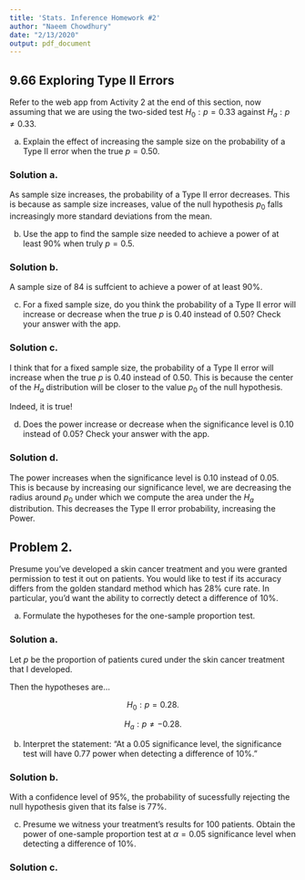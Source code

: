 ```yaml
---
title: 'Stats. Inference Homework #2'
author: "Naeem Chowdhury"
date: "2/13/2020"
output: pdf_document
---
```


## 9.66 Exploring Type II Errors

Refer to the web app from Activity 2 at the end of this section, now assuming that we are using the two-sided test $H_0: p = 0.33$ against $H_a: p \neq 0.33$.

  a. Explain the effect of increasing the sample size on the probability of a Type II error when the true $p = 0.50$.
  
### Solution a.
  
  As sample size increases, the probability of a Type II error decreases. This is because as sample size increases, value of the null hypothesis $p_0$ falls increasingly  more standard deviations from the mean.
  
  b. Use the app to find the sample size needed to achieve a power of at least 90% when truly $p = 0.5$.
  
### Solution b.
  
  A sample size of 84 is suffcient to achieve a power of at least 90%.
  
  c. For a fixed sample size, do you think the probability of a Type II error will increase or decrease when the true $p$ is 0.40 instead of 0.50? Check your answer with the app. 
  
### Solution c. 

  I think that for a fixed sample size, the probability of a Type II error will increase when the true $p$ is 0.40 instead of 0.50. This is because the center of the $H_a$ distribution will be closer to the value $p_0$ of the null hypothesis.
  
  Indeed, it is true!
  
  d. Does the power increase or decrease when the significance level is 0.10 instead of 0.05? Check your answer with the app.
  
### Solution d.

  The power increases when the significance level is 0.10 instead of 0.05. This is because by increasing our significance level, we are decreasing the radius around $p_0$ under which we compute the area under the $H_a$ distribution. This decreases the Type II error probability, increasing the Power.
  
  
## Problem 2.

  Presume you've developed a skin cancer treatment and you were granted permission to test it out on patients. You would like to test if its accuracy differs from the golden standard method which has 28% cure rate. In particular, you'd want the ability to correctly detect a difference of 10%. 

  a. Formulate the hypotheses for the one-sample proportion test.
  
### Solution a.

  Let $p$ be the proportion of patients cured under the skin cancer treatment that I developed.

  Then the hypotheses are...

  $$H_0: p = 0.28.$$

  $$H_a: p \neq -0.28.$$


  b. Interpret the statement: "At a 0.05 significance level, the significance test will have 0.77 power when detecting a difference of 10%."
  
### Solution b.

  With a confidence level of 95%, the probability of sucessfully rejecting the null hypothesis given that its false is 77%.
  

  c. Presume we witness your treatment's results for 100 patients. Obtain the power of one-sample proportion test at $\alpha = 0.05$ significance level when detecting a difference of 10%. 
  
### Solution c.

  

